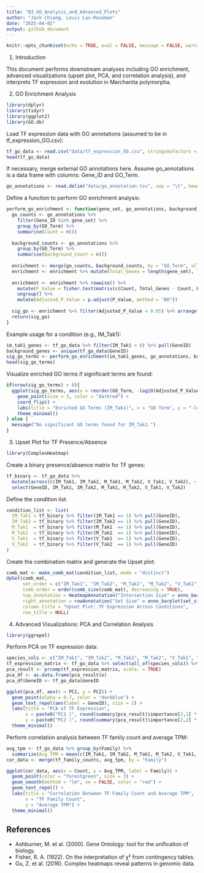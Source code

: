 ```yaml
---
title: "03_GO_Analysis_and_Advanced_Plots"
author: "Jack Chiang, Louis Lax-Roseman"
date: "2025-04-02"
output: github_document
---
```


```r
knitr::opts_chunk$set(echo = TRUE, eval = FALSE, message = FALSE, warning = FALSE)
```

1. Introduction

This document performs downstream analyses including GO enrichment, advanced visualizations (upset plot, PCA, and correlation analysis), and interprets TF expression and evolution in Marchantia polymorpha.

2. GO Enrichment Analysis

```r
library(dplyr)
library(tidyr)
library(ggplot2)
library(GO.db)

```

Load TF expression data with GO annotations (assumed to be in tf_expression_GO.csv):
```r
tf_go_data <- read.csv("data/tf_expression_GO.csv", stringsAsFactors = FALSE)
head(tf_go_data)

```

If necessary, merge external GO annotations here. Assume go_annotations is a data frame with columns: Gene_ID and GO_Term.

```r
go_annotations <- read.delim("data/go_annotation.tsv", sep = "\t", header = TRUE, stringsAsFactors = FALSE)

```

Define a function to perform GO enrichment analysis:
```r
perform_go_enrichment <- function(gene_set, go_annotations, background_genes) {
  go_counts <- go_annotations %>% 
    filter(Gene_ID %in% gene_set) %>% 
    group_by(GO_Term) %>% 
    summarise(Count = n())
  
  background_counts <- go_annotations %>% 
    group_by(GO_Term) %>% 
    summarise(Background_Count = n())
  
  enrichment <- merge(go_counts, background_counts, by = "GO_Term", all.x = TRUE)
  enrichment <- enrichment %>% mutate(Total_Genes = length(gene_set), Total_Background = length(background_genes))
  
  enrichment <- enrichment %>% rowwise() %>% 
    mutate(P_Value = fisher.test(matrix(c(Count, Total_Genes - Count, Background_Count, Total_Background - Background_Count), nrow = 2))$p.value) %>% 
    ungroup() %>% 
    mutate(Adjusted_P_Value = p.adjust(P_Value, method = "BH"))
  
  sig_go <- enrichment %>% filter(Adjusted_P_Value < 0.05) %>% arrange(Adjusted_P_Value)
  return(sig_go)
}


```
Example usage for a condition (e.g., IM_Tak1):
```r
im_tak1_genes <- tf_go_data %>% filter(IM_Tak1 > 0) %>% pull(GeneID)
background_genes <- unique(tf_go_data$GeneID)
sig_go_terms <- perform_go_enrichment(im_tak1_genes, go_annotations, background_genes)
head(sig_go_terms)
```

Visualize enriched GO terms if significant terms are found:
```r
if(nrow(sig_go_terms) > 0){
  ggplot(sig_go_terms, aes(x = reorder(GO_Term, -log10(Adjusted_P_Value)), y = -log10(Adjusted_P_Value))) +
    geom_point(size = 3, color = "darkred") +
    coord_flip() +
    labs(title = "Enriched GO Terms (IM_Tak1)", x = "GO Term", y = "-log10(Adjusted P-Value)") +
    theme_minimal()
} else {
  message("No significant GO terms found for IM_Tak1.")
}


```

3. Upset Plot for TF Presence/Absence
```r
library(ComplexHeatmap)


```
Create a binary presence/absence matrix for TF genes:

```r
tf_binary <- tf_go_data %>%
  mutate(across(c(IM_Tak1, IM_Tak2, M_Tak1, M_Tak2, V_Tak1, V_Tak2), ~ ifelse(. > 0, 1, 0))) %>%
  select(GeneID, IM_Tak1, IM_Tak2, M_Tak1, M_Tak2, V_Tak1, V_Tak2)

```

Define the condition list:

```r
condition_list <- list(
  IM_Tak1 = tf_binary %>% filter(IM_Tak1 == 1) %>% pull(GeneID),
  IM_Tak2 = tf_binary %>% filter(IM_Tak2 == 1) %>% pull(GeneID),
  M_Tak1  = tf_binary %>% filter(M_Tak1  == 1) %>% pull(GeneID),
  M_Tak2  = tf_binary %>% filter(M_Tak2  == 1) %>% pull(GeneID),
  V_Tak1  = tf_binary %>% filter(V_Tak1  == 1) %>% pull(GeneID),
  V_Tak2  = tf_binary %>% filter(V_Tak2  == 1) %>% pull(GeneID)
)


```

Create the combination matrix and generate the Upset plot:


```r
comb_mat <- make_comb_mat(condition_list, mode = "distinct")
UpSet(comb_mat,
      set_order = c("IM_Tak1", "IM_Tak2", "M_Tak1", "M_Tak2", "V_Tak1", "V_Tak2"),
      comb_order = order(comb_size(comb_mat), decreasing = TRUE),
      top_annotation = HeatmapAnnotation("Intersection Size" = anno_barplot(comb_size(comb_mat), add_numbers = TRUE)),
      right_annotation = rowAnnotation("Set Size" = anno_barplot(set_size(comb_mat), add_numbers = TRUE)),
      column_title = "Upset Plot: TF Expression Across Conditions",
      row_title = NULL)

```

4. Advanced Visualizations: PCA and Correlation Analysis

```r
library(ggrepel)

```

Perform PCA on TF expression data:

```r
species_cols <- c("IM_Tak1", "IM_Tak2", "M_Tak1", "M_Tak2", "V_Tak1", "V_Tak2")
tf_expression_matrix <- tf_go_data %>% select(all_of(species_cols)) %>% as.matrix()
pca_result <- prcomp(tf_expression_matrix, scale. = TRUE)
pca_df <- as.data.frame(pca_result$x)
pca_df$GeneID <- tf_go_data$GeneID

ggplot(pca_df, aes(x = PC1, y = PC2)) +
  geom_point(alpha = 0.7, color = "darkblue") +
  geom_text_repel(aes(label = GeneID), size = 2) +
  labs(title = "PCA of TF Expression",
       x = paste0("PC1 (", round(summary(pca_result)$importance[2,1] * 100, 1), "%)"),
       y = paste0("PC2 (", round(summary(pca_result)$importance[2,2] * 100, 1), "%)")) +
  theme_minimal()

```

Perform correlation analysis between TF family count and average TPM:

```r
avg_tpm <- tf_go_data %>% group_by(Family) %>% 
  summarize(Avg_TPM = mean(c(IM_Tak1, IM_Tak2, M_Tak1, M_Tak2, V_Tak1, V_Tak2), na.rm = TRUE))
cor_data <- merge(tf_family_counts, avg_tpm, by = "Family")

ggplot(cor_data, aes(x = Count, y = Avg_TPM, label = Family)) +
  geom_point(color = "forestgreen", size = 3) +
  geom_smooth(method = "lm", se = FALSE, color = "red") +
  geom_text_repel() +
  labs(title = "Correlation Between TF Family Count and Average TPM",
       x = "TF Family Count",
       y = "Average TPM") +
  theme_minimal()

```



## References
- Ashburner, M. et al. (2000). Gene Ontology: tool for the unification of biology.
- Fisher, R. A. (1922). On the interpretation of χ² from contingency tables.
- Gu, Z. et al. (2016). Complex heatmaps reveal patterns in genomic data.

